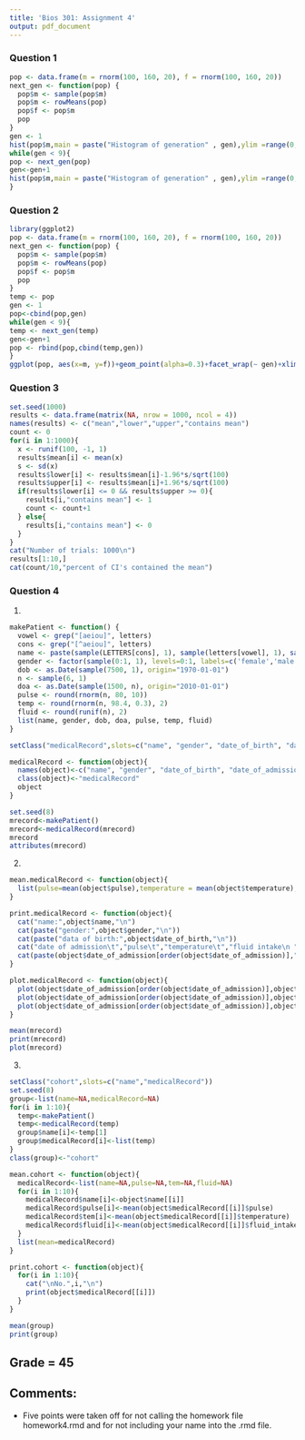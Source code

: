 ```yaml
---
title: 'Bios 301: Assignment 4'
output: pdf_document
---
```


### Question 1 ###

```r
pop <- data.frame(m = rnorm(100, 160, 20), f = rnorm(100, 160, 20))
next_gen <- function(pop) {
  pop$m <- sample(pop$m)
  pop$m <- rowMeans(pop)
  pop$f <- pop$m
  pop
}
gen <- 1
hist(pop$m,main = paste("Histogram of generation" , gen),ylim =range(0,40),xlab="Male heights / cm",labels = TRUE)
while(gen < 9){
pop <- next_gen(pop)
gen<-gen+1
hist(pop$m,main = paste("Histogram of generation" , gen),ylim =range(0,40),xlab="Male heights / cm",labels = TRUE)
}
```

### Question 2 ###

```r
library(ggplot2)
pop <- data.frame(m = rnorm(100, 160, 20), f = rnorm(100, 160, 20))
next_gen <- function(pop) {
  pop$m <- sample(pop$m)
  pop$m <- rowMeans(pop)
  pop$f <- pop$m
  pop
}
temp <- pop
gen <- 1
pop<-cbind(pop,gen)
while(gen < 9){
temp <- next_gen(temp)
gen<-gen+1
pop <- rbind(pop,cbind(temp,gen))
}
ggplot(pop, aes(x=m, y=f))+geom_point(alpha=0.3)+facet_wrap(~ gen)+xlim(100,220)+ylim(120,200)
```

### Question 3 ###

```r
set.seed(1000)
results <- data.frame(matrix(NA, nrow = 1000, ncol = 4))
names(results) <- c("mean","lower","upper","contains mean")
count <- 0
for(i in 1:1000){
  x <- runif(100, -1, 1)
  results$mean[i] <- mean(x)
  s <- sd(x)
  results$lower[i] <- results$mean[i]-1.96*s/sqrt(100)
  results$upper[i] <- results$mean[i]+1.96*s/sqrt(100)
  if(results$lower[i] <= 0 && results$upper >= 0){
    results[i,"contains mean"] <- 1
    count <- count+1
  } else{
    results[i,"contains mean"] <- 0
  }
}
cat("Number of trials: 1000\n")
results[1:10,]
cat(count/10,"percent of CI's contained the mean")
```

### Question 4 ###

1.

```r
makePatient <- function() {
  vowel <- grep("[aeiou]", letters)
  cons <- grep("[^aeiou]", letters)
  name <- paste(sample(LETTERS[cons], 1), sample(letters[vowel], 1), sample(letters[cons], 1), sep='')
  gender <- factor(sample(0:1, 1), levels=0:1, labels=c('female','male'))
  dob <- as.Date(sample(7500, 1), origin="1970-01-01")
  n <- sample(6, 1)
  doa <- as.Date(sample(1500, n), origin="2010-01-01")
  pulse <- round(rnorm(n, 80, 10))
  temp <- round(rnorm(n, 98.4, 0.3), 2)
  fluid <- round(runif(n), 2)
  list(name, gender, dob, doa, pulse, temp, fluid)
}

setClass("medicalRecord",slots=c("name", "gender", "date_of_birth", "date_of_admission", "pulse", "temperature", "fluid_intake"))

medicalRecord <- function(object){
  names(object)<-c("name", "gender", "date_of_birth", "date_of_admission", "pulse", "temperature", "fluid_intake")
  class(object)<-"medicalRecord"
  object
}
```

```r
set.seed(8)
mrecord<-makePatient()
mrecord<-medicalRecord(mrecord)
mrecord
attributes(mrecord)
```

2.

```r
mean.medicalRecord <- function(object){
  list(pulse=mean(object$pulse),temperature = mean(object$temperature),fluids=mean(object$fluid_intake))
}

print.medicalRecord <- function(object){
  cat("name:",object$name,"\n")
  cat(paste("gender:",object$gender,"\n"))
  cat(paste("data of birth:",object$date_of_birth,"\n"))
  cat("date of admission\t","pulse\t","temperature\t","fluid intake\n ")
  cat(paste(object$date_of_admission[order(object$date_of_admission)],"\t\t\t",object$pulse[order(object$date_of_admission)],"\t",object$temperature[order(object$date_of_admission)],"\t\t\t",object$fluid_intake[order(object$date_of_admission)],"\n"))
}

plot.medicalRecord <- function(object){
  plot(object$date_of_admission[order(object$date_of_admission)],object$pulse[order(object$date_of_admission)],type="b",main="measurement of pulse over time",xlab="time",ylab="pulse")
  plot(object$date_of_admission[order(object$date_of_admission)],object$temperature[order(object$date_of_admission)],type="b",main="measurement of temperature over time",xlab="time",ylab="temperature / F")
  plot(object$date_of_admission[order(object$date_of_admission)],object$fluid_intake[order(object$date_of_admission)],type="b",main="measurement of fluid intake over time",xlab="time",ylab="fluid intake")
}
```

```r
mean(mrecord)
print(mrecord)
plot(mrecord)

```

3.

```r
setClass("cohort",slots=c("name","medicalRecord"))
set.seed(8)
group<-list(name=NA,medicalRecord=NA)
for(i in 1:10){
  temp<-makePatient()
  temp<-medicalRecord(temp)
  group$name[i]<-temp[1]
  group$medicalRecord[i]<-list(temp)
}
class(group)<-"cohort"

mean.cohort <- function(object){
  medicalRecord<-list(name=NA,pulse=NA,tem=NA,fluid=NA)
  for(i in 1:10){
    medicalRecord$name[i]<-object$name[[i]]
    medicalRecord$pulse[i]<-mean(object$medicalRecord[[i]]$pulse)
    medicalRecord$tem[i]<-mean(object$medicalRecord[[i]]$temperature)
    medicalRecord$fluid[i]<-mean(object$medicalRecord[[i]]$fluid_intake)
  }
  list(mean=medicalRecord)
}

print.cohort <- function(object){
  for(i in 1:10){
    cat("\nNo.",i,"\n")
    print(object$medicalRecord[[i]])
  }
}
```

```r
mean(group)
print(group)
```

## Grade = 45
## Comments:
   * Five points were taken off for not calling the homework file homework4.rmd and for not including your name into the .rmd file.